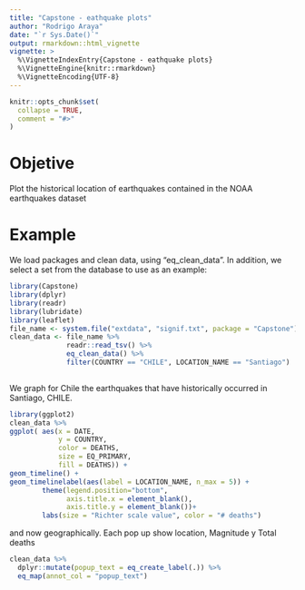 ```yaml
---
title: "Capstone - eathquake plots"
author: "Rodrigo Araya"
date: "`r Sys.Date()`"
output: rmarkdown::html_vignette
vignette: >
  %\VignetteIndexEntry{Capstone - eathquake plots}
  %\VignetteEngine{knitr::rmarkdown}
  %\VignetteEncoding{UTF-8}
---
```


```r
knitr::opts_chunk$set(
  collapse = TRUE,
  comment = "#>"
)
```

# Objetive
Plot the historical location of earthquakes contained in the NOAA earthquakes dataset

# Example

We load packages and clean data, using "eq_clean_data". In addition, we select a set from the database to use as an example:

```r
library(Capstone)
library(dplyr)
library(readr)
library(lubridate)
library(leaflet)
file_name <- system.file("extdata", "signif.txt", package = "Capstone")
clean_data <- file_name %>%
              readr::read_tsv() %>%
              eq_clean_data() %>% 
              filter(COUNTRY == "CHILE", LOCATION_NAME == "Santiago") 
              
```

We graph for Chile the earthquakes that have historically occurred in Santiago, CHILE.

```r
library(ggplot2)
clean_data %>% 
ggplot( aes(x = DATE, 
            y = COUNTRY, 
            color = DEATHS, 
            size = EQ_PRIMARY, 
            fill = DEATHS)) + 
geom_timeline() +
geom_timelinelabel(aes(label = LOCATION_NAME, n_max = 5)) + 
        theme(legend.position="bottom",
              axis.title.x = element_blank(),
              axis.title.y = element_blank())+
        labs(size = "Richter scale value", color = "# deaths")
```

and now geographically. Each pop up show location, Magnitude y Total deaths

```r
clean_data %>%  
  dplyr::mutate(popup_text = eq_create_label(.)) %>% 
  eq_map(annot_col = "popup_text")
```
